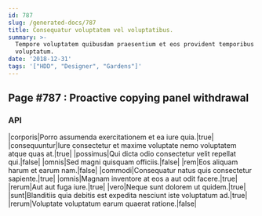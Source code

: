 ```yaml
---
id: 787
slug: /generated-docs/787
title: Consequatur voluptatem vel voluptatibus.
summary: >-
  Tempore voluptatem quibusdam praesentium et eos provident temporibus
  voluptatum.
date: '2018-12-31'
tags: '["HDD", "Designer", "Gardens"]'
---
```


## Page #787 : Proactive copying panel withdrawal
### API

|corporis|Porro assumenda exercitationem et ea iure quia.|true|
|consequuntur|Iure consectetur et maxime voluptate nemo voluptatem atque quas at.|true|
|possimus|Qui dicta odio consectetur velit repellat qui.|false|
|omnis|Sed magni quisquam officiis.|false|
|rem|Eos aliquam harum et earum nam.|false|
|commodi|Consequatur natus quis consectetur sapiente.|true|
|omnis|Magnam inventore at eos a aut odit facere.|true|
|rerum|Aut aut fuga iure.|true|
|vero|Neque sunt dolorem ut quidem.|true|
|sunt|Blanditiis quia debitis est expedita nesciunt iste voluptatum ad.|true|
|rerum|Voluptate voluptatum earum quaerat ratione.|false|





